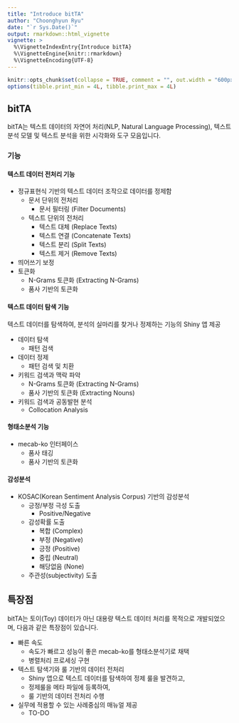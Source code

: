 ```yaml
---
title: "Introduce bitTA"
author: "Choonghyun Ryu"
date: "`r Sys.Date()`"
output: rmarkdown::html_vignette
vignette: >
  %\VignetteIndexEntry{Introduce bitTA}
  %\VignetteEngine{knitr::rmarkdown}
  %\VignetteEncoding{UTF-8}
---
```


```r
knitr::opts_chunk$set(collapse = TRUE, comment = "", out.width = "600px", dpi = 70)
options(tibble.print_min = 4L, tibble.print_max = 4L)
```

## bitTA

bitTA는 텍스트 데이터의 자연어 처리(NLP, Natural Language Processing), 텍스트 분석 모델 및 텍스트 분석을 위한 시각화와 도구 모음입니다.

### 기능

#### 텍스트 데이터 전처리 기능

* 정규표현식 기반의 텍스트 데이터 조작으로 데이터를 정제함
  + 문서 단위의 전처리
    +  문서 필터링 (Filter Documents)
  + 텍스트 단위의 전처리
      + 텍스트 대체 (Replace Texts)
      + 텍스트 연결 (Concatenate Texts)
      + 텍스트 분리 (Split Texts)
      + 텍스트 제거 (Remove Texts)
* 띄어쓰기 보정    
* 토큰화 
  + N-Grams 토큰화 (Extracting N-Grams)
  + 품사 기반의 토큰화

#### 텍스트 데이터 탐색 기능

텍스트 데이터를 탐색하여, 분석의 실마리를 찾거나 정제하는 기능의  Shiny 앱 제공

* 데이터 탐색
  + 패턴 검색
* 데이터 정제
  + 패턴 검색 및 치환
* 키워드 검색과 맥락 파악
  + N-Grams 토큰화 (Extracting N-Grams)
  + 품사 기반의 토큰화 (Extracting Nouns)
* 키워드 검색과 공동발현 분석
  + Collocation Analysis
        
#### 형태소분석 기능

* mecab-ko 인터페이스
  + 품사 태깅
  + 품사 기반의 토큰화
  
#### 감성분석

* KOSAC(Korean Sentiment Analysis Corpus) 기반의 감성분석
  + 긍정/부정 극성 도출
      + Positive/Negative
  + 감성확률 도출
      + 복합 (Complex)
      + 부정 (Negative)
      + 긍정 (Positive)
      + 중립 (Neutral)
      + 해당없음 (None)
  + 주관성(subjectivity) 도출  
      
## 특장점

bitTA는 토이(Toy) 데이터가 아닌 대용량 텍스트 데이터 처리를 목적으로 개발되었으며, 다음과 같은 특장점이 있습니다.

* 빠른 속도
  + 속도가 빠르고 성능이 좋은 mecab-ko를 형태소분석기로 채택
  + 병렬처리 프로세싱 구현
* 텍스트 탐색기와 룰 기반의 데이터 전처리
  + Shiny 앱으로 텍스트 데이터를 탐색하여 정제 룰을 발견하고,
  + 정제룰을 메타 파일에 등록하여,
  + 룰 기반의 데이터 전처리 수행
* 실무에 적용할 수 있는 사례중심의 매뉴얼 제공
  + TO-DO
  